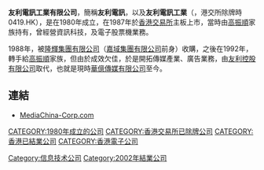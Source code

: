 '''友利電訊工業有限公司'''，簡稱'''友利電訊'''，以及'''友利電訊工業'''（'''{{lang-en|Universal Appliances Limited}}'''，港交所除牌時0419.HK），是在1980年成立，在1987年於[[香港交易所|香港交易所]]主板上市，當時由[[高振順|高振順]]家族持有，曾經營資訊科技，及電子股票機業務。

1988年，被[[隆輝集團有限公司|隆輝集團有限公司]]（[[嘉域集團有限公司|嘉域集團有限公司]]前身）收購，之後在1992年，轉手給[[高振順|高振順]]家族，但由於成效欠佳，於是開拓傳媒產業、廣告業務，由[[友利控股有限公司|友利控股有限公司]]取代，也就是現時[[華億傳媒有限公司|華億傳媒有限公司]]至今。

==連結==
*[https://web.archive.org/web/20140517142650/http://mediachina-corp.com/ MediaChina-Corp.com]

[[CATEGORY:1980年成立的公司|CATEGORY:1980年成立的公司]]
[[Category:信息技术公司|Category:信息技术公司]]
[[Category:2002年結業公司|Category:2002年結業公司]]
[[CATEGORY:香港交易所已除牌公司|CATEGORY:香港交易所已除牌公司]]
[[CATEGORY:香港已結業公司|CATEGORY:香港已結業公司]]
[[CATEGORY:香港電子公司|CATEGORY:香港電子公司]]